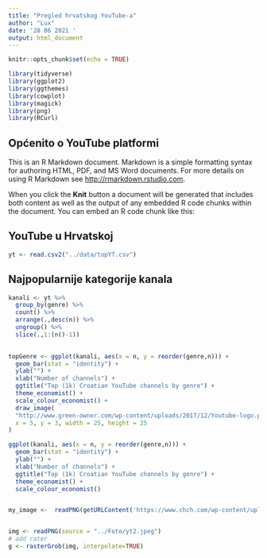 ```yaml
---
title: "Pregled hrvatskog YouTube-a"
author: "Lux"
date: '28 06 2021 '
output: html_document
---
```


```r
knitr::opts_chunk$set(echo = TRUE)
```


```r
library(tidyverse)
library(ggplot2)
library(ggthemes)
library(cowplot)
library(magick)
library(png)
library(RCurl)

```


## Općenito o YouTube platformi

This is an R Markdown document. Markdown is a simple formatting syntax for authoring HTML, PDF, and MS Word documents. For more details on using R Markdown see <http://rmarkdown.rstudio.com>.

When you click the **Knit** button a document will be generated that includes both content as well as the output of any embedded R code chunks within the document. You can embed an R code chunk like this:

## YouTube u Hrvatskoj

```r
yt <- read.csv2("../data/topYT.csv")


```

## Najpopularnije kategorije kanala



```r
kanali <- yt %>%
  group_by(genre) %>%
  count() %>%
  arrange(.,desc(n)) %>%
  ungroup() %>%
  slice(.,1:(n()-1))

  
topGenre <- ggplot(kanali, aes(x = n, y = reorder(genre,n))) +
  geom_bar(stat = "identity") +
  ylab("") +
  xlab("Number of channels") +
  ggtitle("Top (1k) Croatian YouTube channels by genre") +
  theme_economist() +
  scale_colour_economist() + 
  draw_image(
  "http://www.green-owner.com/wp-content/uploads/2017/12/Youtube-logo.png",
  x = 5, y = 3, width = 25, height = 25
)

ggplot(kanali, aes(x = n, y = reorder(genre,n))) +
  geom_bar(stat = "identity") +
  ylab("") +
  xlab("Number of channels") +
  ggtitle("Top (1k) Croatian YouTube channels by genre") +
  theme_economist() +
  scale_colour_economist() 


my_image <-  readPNG(getURLContent('https://www.chch.com/wp-content/uploads/2018/12/YouTube.jpg'))


img <- readPNG(source = "../Foto/yt2.jpeg")
# add rater      
g <- rasterGrob(img, interpolate=TRUE) 

```


